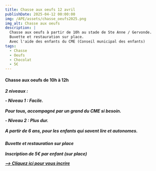 ```yaml
---
title: Chasse aux oeufs 12 avril
publishDate: 2025-04-12 00:00:00
img: /APE/assets/chasse_oeufs2025.png
img_alt: Chasse aux oeufs
description: |
  Chasse aux oeufs à partir de 10h au stade de Ste Anne / Gervonde.
  Buvette et restauration sur place.
  Avec l'aide des enfants du CME (Conseil municipal des enfants)
tags:
  - Chasse
  - Oeufs
  - Chocolat
  - 5€
---
```

<h4>
<p>Chasse aux oeufs de 10h à 12h</p>
</h4>
<h5>
<p>
 2 niveaux :
</p>
<p>
 - Niveau 1 : Facile. <br></br>
 Pour tous, accompagné par un grand du CME si besoin.

</p>
<p>
 - Niveau 2 : Plus dur. <br></br>
 A partir de 6 ans, pour les enfants qui savent lire et autonomes.
</p>
</h5>
<h5>
<p> 
Buvette et restauration sur place
  <br></br> 
Inscription de 5€ par enfant (sur place)
</p>

<a href="https://framaforms.org/chasse-aux-oeufs-12-avril-de-10h-a-12h-1742231567" target="_blank">--> Cliquez ici pour vous incrire</a>
</h5>